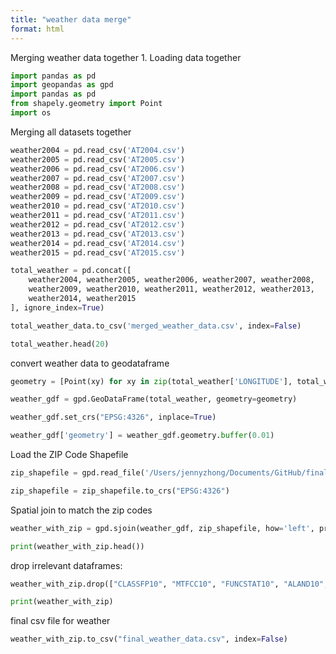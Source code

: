 ```yaml
---
title: "weather data merge"
format: html
---
```


Merging weather data together
1. Loading data together

```python
import pandas as pd
import geopandas as gpd
import pandas as pd
from shapely.geometry import Point
import os
```

Merging all datasets together
```python
weather2004 = pd.read_csv('AT2004.csv')
weather2005 = pd.read_csv('AT2005.csv')
weather2006 = pd.read_csv('AT2006.csv')
weather2007 = pd.read_csv('AT2007.csv')
weather2008 = pd.read_csv('AT2008.csv')
weather2009 = pd.read_csv('AT2009.csv')
weather2010 = pd.read_csv('AT2010.csv')
weather2011 = pd.read_csv('AT2011.csv')
weather2012 = pd.read_csv('AT2012.csv')
weather2013 = pd.read_csv('AT2013.csv')
weather2014 = pd.read_csv('AT2014.csv')
weather2015 = pd.read_csv('AT2015.csv')
```

```python
total_weather = pd.concat([
    weather2004, weather2005, weather2006, weather2007, weather2008, 
    weather2009, weather2010, weather2011, weather2012, weather2013, 
    weather2014, weather2015
], ignore_index=True)

total_weather_data.to_csv('merged_weather_data.csv', index=False)
```

```python
total_weather.head(20)
```

convert weather data to geodataframe
```python
geometry = [Point(xy) for xy in zip(total_weather['LONGITUDE'], total_weather['LATITUDE'])]

weather_gdf = gpd.GeoDataFrame(total_weather, geometry=geometry)

weather_gdf.set_crs("EPSG:4326", inplace=True)

weather_gdf['geometry'] = weather_gdf.geometry.buffer(0.01)
```

Load the ZIP Code Shapefile
```python
zip_shapefile = gpd.read_file('/Users/jennyzhong/Documents/GitHub/final-Project-DAP-II/ZIP_Code_Shapefiles/tl_2015_us_zcta510.shp')

zip_shapefile = zip_shapefile.to_crs("EPSG:4326")
```

Spatial join to match the zip codes
```python
weather_with_zip = gpd.sjoin(weather_gdf, zip_shapefile, how='left', predicate='intersects')

print(weather_with_zip.head())
```

drop irrelevant dataframes: 
```python
weather_with_zip.drop(["CLASSFP10", "MTFCC10", "FUNCSTAT10", "ALAND10", "AWATER10", "GEOID10"], axis=1, inplace=True)

print(weather_with_zip)
```

final csv file for weather 
```python
weather_with_zip.to_csv("final_weather_data.csv", index=False)
```